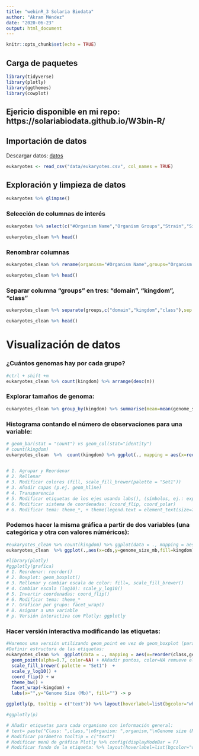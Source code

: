 ```yaml
---
title: "webinR_3 Solaria Biodata"
author: "Akram Méndez"
date: "2020-06-23"
output: html_document
---
```


```r
knitr::opts_chunk$set(echo = TRUE)
```

## Carga de paquetes
```r
library(tidyverse)
library(plotly)
library(ggthemes)
library(cowplot)
```

## Ejericio disponible en mi repo: https://solariabiodata.github.io/W3bin-R/

##  Importación de datos
Descargar datos:
[datos](https://www.kaggle.com/camnugent/genome-information-for-sequenced-organisms)

```r
eukaryotes <- read_csv("data/eukaryotes.csv", col_names = TRUE)
```


## Exploración y limpieza de datos
```r
eukaryotes %>% glimpse()

```

### Selección de columnas de interés
```r
eukaryotes %>% select(c("#Organism Name","Organism Groups","Strain","Size(Mb)","GC%","CDS")) -> eukaryotes_clean
  
eukaryotes_clean %>% head()

```

### Renombrar columnas
```r
eukaryotes_clean %>% rename(organism="#Organism Name",groups="Organism Groups",genome_size_mb="Size(Mb)",gc_percent="GC%") %>% rename_with(tolower) -> eukaryotes_clean

eukaryotes_clean %>% head()
```

### Separar columna "groups" en tres: "domain", "kingdom", "class"

```r
eukaryotes_clean %>% separate(groups,c("domain","kingdom","class"),sep = ";") -> eukaryotes_clean

eukaryotes_clean %>% head()
```

# Visualización de datos
### ¿Cuántos genomas hay por cada grupo?
```r
#ctrl + shift +m 
eukaryotes_clean %>% count(kingdom) %>% arrange(desc(n))   
```

### Explorar tamaños de genoma:
```r
eukaryotes_clean %>% group_by(kingdom) %>% summarise(mean=mean(genome_size_mb),sd=sd(genome_size_mb),max=max(genome_size_mb),min=min(genome_size_mb))
```

### Histograma contando el número de observaciones para una variable:
```r
# geom_bar(stat = "count") vs geom_col(stat="identity")
# count(kingdom)
eukaryotes_clean  %>%  count(kingdom) %>% ggplot(., mapping = aes(x=reorder(kingdom,desc(n)),y=n,fill=kingdom, color=kingdom)) + geom_col(width = 0.001, alpha=0.7) + geom_point(size=4) + scale_fill_brewer(palette = "Set1") + scale_color_brewer(palette = "Set1") + geom_hline(yintercept = 250, color="red") + labs(x="Reino", y="Conteo", title = "Título") + coord_polar() + theme_cowplot() + theme(legend.text = element_text(size=7))
  

# 1. Agrupar y Reordenar
# 2. Rellenar
# 3. Modificar colores (fill, scale_fill_brewer(palette = "Set1"))
# 3. Añadir capas (p.ej. geom_hline)
# 4. Transparencia  
# 5. Modificar etiquetas de los ejes usando labs(), (símbolos, ej.: expression(paste("Etiqueta ",mu)))
# 6. Modificar sistema de coordenadas: (coord_flip, coord_polar)
# 6. Modificar tema: theme_*, + theme(legend.text = element_text(size=7), legend.key.size = unit(0.5,"cm")
```

### Podemos hacer la misma gráfica a partir de dos variables (una categórica y otra con valores núméricos): 
```r
#eukaryotes_clean %>% count(kingdom) %>% ggplot(data = ., mapping = aes(x=reorder(kingdom,desc(n)),y=n,fill=kingdom)) + geom_col()
eukaryotes_clean  %>% ggplot(.,aes(x=cds,y=genome_size_mb,fill=kingdom)) + geom_point() + facet_grid(~kingdom)

#library(plotly)
#ggplotly(grafica)
# 1. Reordenar: reorder()
# 2. Boxplot: geom_boxplot()
# 3. Rellenar y cambiar escala de color: fill=, scale_fill_brewer()
# 4. Cambiar escala (log10): scale_y_log10()
# 5. Invertir coordenadas: coord_flip()
# 6. Modificar tema: theme_*
# 7. Graficar por grupo: facet_wrap()
# 8. Asignar a una variable
# p. Versión interactiva con Plotly: ggplotly

```

### Hacer versión interactiva modificando las etiquetas:
```r
#Haremos una versión utilizando geom_point en vez de geom_boxplot (para analizar los datos de cada organismo):
#Definir estructura de las etiquetas: 
eukaryotes_clean %>%  ggplot(data = ., mapping = aes(x=reorder(class,genome_size_mb),y=genome_size_mb, fill=kingdom, text=paste("Clase:", class,"\n Organismo", organism,"\nTamaño de Genoma:", genome_size_mb))) + 
  geom_point(alpha=0.7, color=NA) + #Añadir puntos, color=NA remueve el borde de cada uno
  scale_fill_brewer( palette = "Set1")  + 
  scale_y_log10() +
  coord_flip() + w
  theme_bw() + 
  facet_wrap(~kingdom) +
  labs(x="",y="Genome Size (Mb)", fill="") -> p 

ggplotly(p, tooltip = c("text")) %>% layout(hoverlabel=list(bgcolor="white"))

#ggplotly(p)

# Añadir etiquetas para cada organismo con información general: 
# text= paste("Class: ",class,"\nOrganism: ",organism,"\nGenome size (Mb):", genome_size_mb)
# Modificar parámetro tooltip = c("text")
# Modificar menú de gráfica Plotly %>% config(displayModeBar = F) 
# Modificar fondo de la etiqueta: %>% layout(hoverlabel=list(bgcolor="white"))
```


